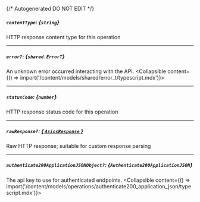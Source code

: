 {/* Autogenerated DO NOT EDIT  */}

##### `contentType`: *{`string`}*
HTTP response content type for this operation

---
##### `error?`: *{`shared.ErrorT`}*
An unknown error occurred interacting with the API.
<Collapsible content={() => import('/content/models/shared/error_t/typescript.mdx')}>
</Collapsible>

---
##### `statusCode`: *{`number`}*
HTTP response status code for this operation

---
##### `rawResponse?`: [*{ `AxiosResponse` }*](https://axios-http.com/docs/res_schema)
Raw HTTP response; suitable for custom response parsing

---
##### `authenticate200ApplicationJSONObject?`: *{`Authenticate200ApplicationJSON`}*
The api key to use for authenticated endpoints.
<Collapsible content={() => import('/content/models/operations/authenticate200_application_json/typescript.mdx')}>
</Collapsible>

